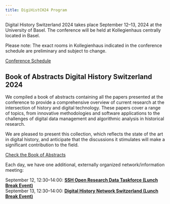 ```yaml
---
title: DigiHistCH24 Program
---
```


Digital History Switzerland 2024 takes place September 12–13, 2024 at the University of Basel. The conference will be held at Kollegienhaus centrally located in Basel.  
  
Please note: The exact rooms in Kollegienhaus indicated in the conference schedule are preliminary and subject to change.

[Conference Schedule](conference-program/schedule)

## Book of Abstracts Digital History Switzerland 2024

We compiled a book of abstracts containing all the papers presented at the conference to provide a comprehensive overview of current research at the intersection of history and digital technology. These papers cover a range of topics, from innovative methodologies and software applications to the challenges of digital data management and algorithmic analysis in historical research.

We are pleased to present this collection, which reflects the state of the art in digital history, and anticipate that the discussions it stimulates will make a significant contribution to the field.

[Check the Book of Abstracts](/book-of-abstracts/)

Each day, we have one additional, externally organized network/information meeting:

September 12, 12:30–14:00: [**SSH Open Research Data Taskforce (Lunch Break Event)**](/conference-program/info-event-ssh-ord "Event Information")  
September 13, 12:30–14:00: [**Digital History Network Switzerland (Lunch Break Event)**](/conference-program/info-event-digital-history-network-switzerland "Event Information")
